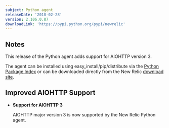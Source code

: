 ```yaml
---
subject: Python agent
releaseDate: '2018-02-28'
version: 2.106.0.87
downloadLink: 'https://pypi.python.org/pypi/newrelic'
---
```


## Notes

This release of the Python agent adds support for AIOHTTP version 3.

The agent can be installed using easy_install/pip/distribute via the [Python Package Index](https://pypi.python.org/pypi/newrelic) or can be downloaded directly from the New Relic [download site](http://download.newrelic.com/python_agent/release).

## Improved AIOHTTP Support

* **Support for AIOHTTP 3**

  AIOHTTP major version 3 is now supported by the New Relic Python agent.
